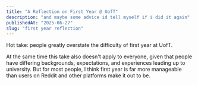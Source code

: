 ```yaml
---
title: "A Reflection on First Year @ UofT"
description: "and maybe some advice id tell myself if i did it again"
publishedAt: "2025-06-27"
slug: "first year reflection"
---
```


Hot take: people greatly overstate the difficulty of first year at UofT. 

At the same time this take also doesn't apply to everyone, given that people have differing backgrounds, expectations, and experiences leading up to university. But for most people, I think first year is far more manageable than users on Reddit and other platforms make it out to be. 

